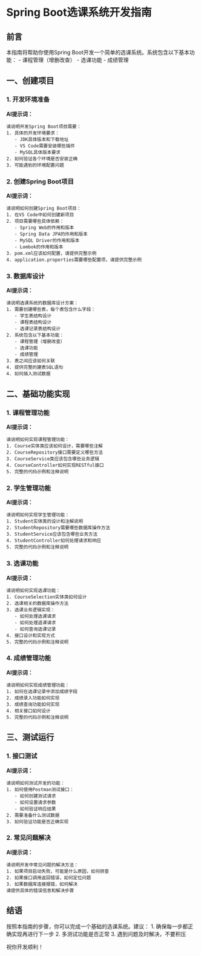 # Spring Boot选课系统开发指南

## 前言

本指南将帮助你使用Spring Boot开发一个简单的选课系统。系统包含以下基本功能：
- 课程管理（增删改查）
- 选课功能
- 成绩管理

## 一、创建项目

### 1. 开发环境准备

**AI提示词：**
```
请说明开发Spring Boot项目需要：
1. 具体的开发环境要求：
   - JDK具体版本和下载地址
   - VS Code需要安装哪些插件
   - MySQL具体版本要求
2. 如何验证各个环境是否安装正确
3. 可能遇到的环境配置问题
```

### 2. 创建Spring Boot项目

**AI提示词：**
```
请说明如何创建Spring Boot项目：
1. 在VS Code中如何创建新项目
2. 项目需要哪些具体依赖：
   - Spring Web的作用和版本
   - Spring Data JPA的作用和版本
   - MySQL Driver的作用和版本
   - Lombok的作用和版本
3. pom.xml应该如何配置，请提供完整示例
4. application.properties需要哪些配置项，请提供完整示例
```

### 3. 数据库设计

**AI提示词：**
```
请说明选课系统的数据库设计方案：
1. 需要创建哪些表，每个表包含什么字段：
   - 学生表结构设计
   - 课程表结构设计
   - 选课记录表结构设计
2. 系统包含以下基本功能：
   - 课程管理（增删改查）
   - 选课功能
   - 成绩管理
3. 表之间应该如何关联
4. 提供完整的建表SQL语句
4. 如何插入测试数据
```

## 二、基础功能实现

### 1. 课程管理功能

**AI提示词：**
```
请说明如何实现课程管理功能：
1. Course实体类应该如何设计，需要哪些注解
2. CourseRepository接口需要定义哪些方法
3. CourseService类应该包含哪些业务逻辑
4. CourseController如何实现RESTful接口
5. 完整的代码示例和注释说明
```

### 2. 学生管理功能

**AI提示词：**
```
请说明如何实现学生管理功能：
1. Student实体类的设计和注解说明
2. StudentRepository需要哪些数据库操作方法
3. StudentService应该包含哪些业务方法
4. StudentController如何处理请求和响应
5. 完整的代码示例和注释说明
```

### 3. 选课功能

**AI提示词：**
```
请说明如何实现选课功能：
1. CourseSelection实体类如何设计
2. 选课相关的数据库操作方法
3. 选课业务逻辑实现：
   - 如何处理选课请求
   - 如何处理退课请求
   - 如何查询选课记录
4. 接口设计和实现方式
5. 完整的代码示例和注释说明
```

### 4. 成绩管理功能

**AI提示词：**
```
请说明如何实现成绩管理功能：
1. 如何在选课记录中添加成绩字段
2. 成绩录入功能如何实现
3. 成绩查询功能如何实现
4. 相关接口如何设计
5. 完整的代码示例和注释说明
```

## 三、测试运行

### 1. 接口测试

**AI提示词：**
```
请说明如何测试开发的功能：
1. 如何使用Postman测试接口：
   - 如何创建测试请求
   - 如何设置请求参数
   - 如何验证响应结果
2. 需要准备什么测试数据
3. 如何验证功能是否正确实现
```

### 2. 常见问题解决

**AI提示词：**
```
请说明开发中常见问题的解决方法：
1. 如果项目启动失败，可能是什么原因，如何排查
2. 如果接口调用返回错误，如何定位问题
3. 如果数据库连接报错，如何解决
请提供具体的错误信息和解决步骤
```

## 结语

按照本指南的步骤，你可以完成一个基础的选课系统。建议：
1. 确保每一步都正确实现再进行下一步
2. 多测试功能是否正常
3. 遇到问题及时解决，不要积压

祝你开发顺利！
